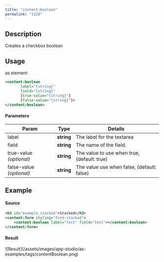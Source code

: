 ```yaml
---
title: "content:boolean"
permalink: "1120"
---
```


## Description

Creates a checkbox boolean

## Usage

as element:

```xml
<content:boolean
       label="{string}"
       field="{string}"
       [true-value="{string}"]
       [false-value="{string}"]>
</content:boolean>
```

#### Parameters

| Param | Type | Details |
| --- | --- | --- |
| label | **string** | The label for the textarea |
| field | **string** | The name of the field. |
| true-value  *(optional)* | **string** | The value to use when true, (default: true) |
| false-value  *(optional)* | **string** | The value use when false, (default: false) |

## Example

#### Source

```xml
<h3 id="example_stacked">Stacked</h3>
<content:form styling="form-stacked">
    <content:boolean label="Test" field="test"></content:boolean>
</content:form>
```

#### Result

<Frame>![Result](/assets/images/app-studio/as-examples/tags/contentBoolean.png)</Frame>